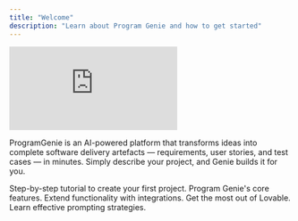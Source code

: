 ```yaml
---
title: "Welcome"
description: "Learn about Program Genie and how to get started"
---
```

<iframe
  className="w-full aspect-video rounded-xl"
  src="https://www.youtube.com/embed/8YonZoADMyI?list=RD8YonZoADMyI"
  title="YouTube video player"
  frameBorder="0"
  allow="accelerometer; autoplay; clipboard-write; encrypted-media; gyroscope; picture-in-picture"
  allowFullScreen
></iframe>

ProgramGenie is an AI-powered platform that transforms ideas into complete software delivery artefacts — requirements, user stories, and test cases — in minutes. Simply describe your project, and Genie builds it for you.

<Columns cols={3}>
  <Card
    title="Getting Started"
    icon="stairs"
    href="/gettingStarted"
  >
  Step-by-step tutorial to create your first project.
  </Card>
  <Card
    title="Features"
    icon="heart"
    href="#"
  >
    Program Genie's core features.
  </Card>
    <Card
    title="Integrations"
    icon="map"
    href="/integrations/image_integrations"
  >
   Extend functionality with integrations.
  </Card>
  <Card
    title="Tips & Tricks"
    icon="terminal"
    href="#"
  >
   Get the most out of Lovable.
  </Card>
    <Card
    title="Glossary"
    icon="house"
    href="#"
  >
   Learn effective prompting strategies.
  </Card> 
</Columns>
